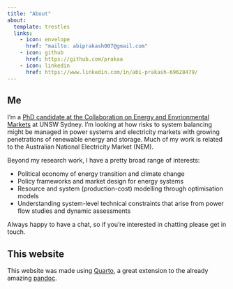 ```yaml
---
title: "About"
about:
  template: trestles
  links:
    - icon: envelope
      href: "mailto: abiprakash007@gmail.com"
    - icon: github
      href: https://github.com/prakaa
    - icon: linkedin
      href: https://www.linkedin.com/in/abi-prakash-69628479/
---
```


## Me

I'm a [PhD candidate at the Collaboration on Energy and Envrionmental Markets](https://www.ceem.unsw.edu.au/staff/abhijith-prakash) at UNSW Sydney. I'm looking at how risks to system balancing might be managed in power systems and electricity markets with growing penetrations of renewable energy and storage. Much of my work is related to the Australian National Electricity Market (NEM).

Beyond my research work, I have a pretty broad range of interests:

- Political economy of energy transition and climate change
- Policy frameworks and market design for energy systems
- Resource and system (production-cost) modelling through optimisation models
- Understanding system-level technical constraints that arise from power flow studies and dynamic assessments

Always happy to have a chat, so if you're interested in chatting please get in touch.

## This website

This website was made using [Quarto](https://quarto.org/docs/websites>), a great extension to the already amazing [pandoc](https://pandoc.org/).



